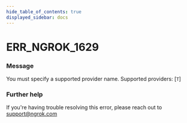 ```yaml
---
hide_table_of_contents: true
displayed_sidebar: docs
---
```



# ERR_NGROK_1629

### Message

You must specify a supported provider name. Supported providers: [`T`]

<ErrorDetails error="err_ngrok_1629" />

### Further help

If you're having trouble resolving this error, please reach out to [support@ngrok.com](mailto:support@ngrok.com?subject=Help%20with%20ERR_NGROK_1629)
